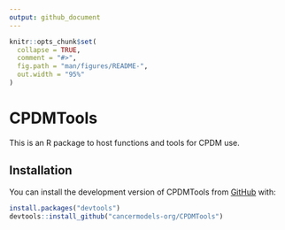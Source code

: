 ```yaml
---
output: github_document
---
```


<!-- README.md is generated from README.Rmd. Please edit that file -->

```r
knitr::opts_chunk$set(
  collapse = TRUE,
  comment = "#>",
  fig.path = "man/figures/README-",
  out.width = "95%"
)
```

# CPDMTools

<!-- badges: start -->
<!-- badges: end -->

This is an R package to host functions and tools for CPDM use.

## Installation

You can install the development version of CPDMTools from [GitHub](https://github.com/) with:

``` r
install.packages("devtools")
devtools::install_github("cancermodels-org/CPDMTools")
```

